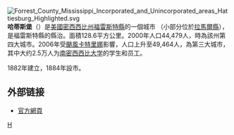 [[File:Forrest_County_Mississippi_Incorporated_and_Unincorporated_areas_Hattiesburg_Highlighted.svg|right]]
'''哈蒂斯堡'''（{{lang-en|Hattiesburg}}）是[[美國|美國]][[密西西比州|密西西比州]][[福雷斯特縣_(密西西比州)|福雷斯特縣]]的一個城市 （小部分位於[[拉馬爾縣_(密西西比州)|拉馬爾縣]]），是福雷斯特縣的縣治。面積128.6平方公里。2000年人口44,479人，時為該州第四大城市。2006年受[[2005年飓风卡特里娜|颶風卡特里娜]]影響，人口上升至49,464人，為第三大城市，其中大约2.5万人为[[南密西西比大学|南密西西比大学]]的学生和员工。

1882年建立，1884年設市。

==外部链接==
* [http://www.hattiesburgms.com/ 官方網頁]{{Wayback|url=http://www.hattiesburgms.com/ |date=19980202044010 }}

{{Authority control}}
[[Category:密西西比州城市|H]]